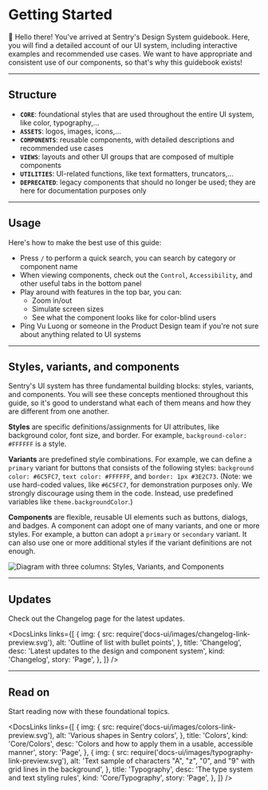 
<Meta title="Getting Started" />

# Getting Started

👋 Hello there! You've arrived at Sentry's Design System guidebook. Here, you will find a detailed account of our UI system, including interactive examples and recommended use cases. We want to have appropriate and consistent use of our components, so that's why this guidebook exists!

---

## Structure

- **`CORE`**: foundational styles that are used throughout the entire UI system, like color, typography,…
- **`ASSETS`**: logos, images, icons,…
- **`COMPONENTS`**: reusable components, with detailed descriptions and recommended use cases
- **`VIEWS`**: layouts and other UI groups that are composed of multiple components
- **`UTILITIES`**: UI-related functions, like text formatters, truncators,…
- **`DEPRECATED`**: legacy components that should no longer be used; they are here for documentation purposes only

---

## Usage

Here's how to make the best use of this guide:

- Press `/` to perform a quick search, you can search by category or component name
- When viewing components, check out the `Control`, `Accessibility`, and other useful tabs in the bottom panel
- Play around with features in the top bar, you can:
  - Zoom in/out
  - Simulate screen sizes
  - See what the component looks like for color-blind users
- Ping Vu Luong or someone in the Product Design team if you're not sure about anything related to UI systems

---

## Styles, variants, and components

Sentry's UI system has three fundamental building blocks: styles, variants, and components. You will see these concepts mentioned throughout this guide, so it's good to understand what each of them means and how they are different from one another.

**Styles** are specific definitions/assignments for UI attributes, like background color, font size, and border. For example, `background-color: #FFFFFF` is a style.

**Variants** are predefined style combinations. For example, we can define a `primary` variant for buttons that consists of the following styles: `background color: #6C5FC7`, `text color: #FFFFFF`, and `border: 1px #3E2C73`. (Note: we use hard-coded values, like `#6C5FC7`, for demonstration purposes only. We strongly discourage using them in the code. Instead, use predefined variables like `theme.backgroundColor`.)

**Components** are flexible, reusable UI elements such as buttons, dialogs, and badges. A component can adopt one of many variants, and one or more styles. For example, a button can adopt a `primary` or `secondary` variant. It can also use one or more additional styles if the variant definitions are not enough.

<img
  src={StylesVariantsComponents}
  alt="Diagram with three columns: Styles, Variants, and Components"
/>

---

## Updates

Check out the Changelog page for the latest updates.

<DocsLinks
  links={[
    {
      img: {
        src: require('docs-ui/images/changelog-link-preview.svg'),
        alt: 'Outline of list with bullet points',
      },
      title: 'Changelog',
      desc: 'Latest updates to the design and component system',
      kind: 'Changelog',
      story: 'Page',
    },
  ]}
/>

---

<h2 className="hide-from-toc">Read on</h2>

Start reading now with these foundational topics.

<DocsLinks
  links={[
    {
      img: {
        src: require('docs-ui/images/colors-link-preview.svg'),
        alt: 'Various shapes in Sentry colors',
      },
      title: 'Colors',
      kind: 'Core/Colors',
      desc: 'Colors and how to apply them in a usable, accessible manner',
      story: 'Page',
    },
    {
      img: {
        src: require('docs-ui/images/typography-link-preview.svg'),
        alt: 'Text sample of characters "A", "z", "0", and "9" with grid lines in the background',
      },
      title: 'Typography',
      desc: 'The type system and text styling rules',
      kind: 'Core/Typography',
      story: 'Page',
    },
  ]}
/>
